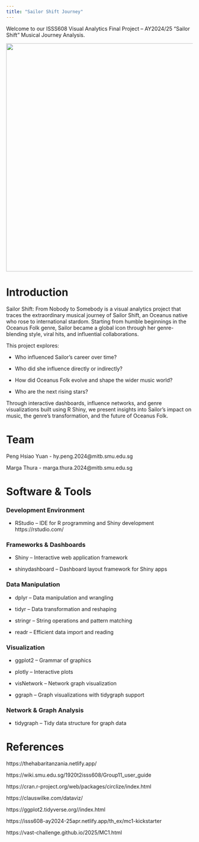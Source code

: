 ```yaml
---
title: "Sailor Shift Journey"
---
```


Welcome to our ISSS608 Visual Analytics Final Project – AY2024/25 "Sailor Shift" Musical Journey Analysis.

![](images/Intropost.png){fig-align="center" width="615"}

# Introduction

Sailor Shift: From Nobody to Somebody is a visual analytics project that traces the extraordinary musical journey of Sailor Shift, an Oceanus native who rose to international stardom. Starting from humble beginnings in the Oceanus Folk genre, Sailor became a global icon through her genre-blending style, viral hits, and influential collaborations.

This project explores:

-   Who influenced Sailor’s career over time?

-   Who did she influence directly or indirectly?

-   How did Oceanus Folk evolve and shape the wider music world?

-   Who are the next rising stars?

Through interactive dashboards, influence networks, and genre visualizations built using R Shiny, we present insights into Sailor’s impact on music, the genre’s transformation, and the future of Oceanus Folk.

# Team

Peng Hsiao Yuan - hy.peng.2024\@mitb.smu.edu.sg

Marga Thura - marga.thura.2024\@mitb.smu.edu.sg

# Software & Tools

### Development Environment

-   RStudio – IDE for R programming and Shiny development https://rstudio.com/

### Frameworks & Dashboards

-   Shiny – Interactive web application framework

-   shinydashboard – Dashboard layout framework for Shiny apps

### Data Manipulation

-   dplyr – Data manipulation and wrangling

-   tidyr – Data transformation and reshaping

-   stringr – String operations and pattern matching

-   readr – Efficient data import and reading

### Visualization

-   ggplot2 – Grammar of graphics

-   plotly – Interactive plots

-   visNetwork – Network graph visualization

-   ggraph – Graph visualizations with tidygraph support

### Network & Graph Analysis

-   tidygraph – Tidy data structure for graph data

# References

https://thehabaritanzania.netlify.app/

https://wiki.smu.edu.sg/1920t2isss608/Group11_user_guide

https://cran.r-project.org/web/packages/circlize/index.html

https://clauswilke.com/dataviz/

https://ggplot2.tidyverse.org//index.html

https://isss608-ay2024-25apr.netlify.app/th_ex/mc1-kickstarter

https://vast-challenge.github.io/2025/MC1.html
